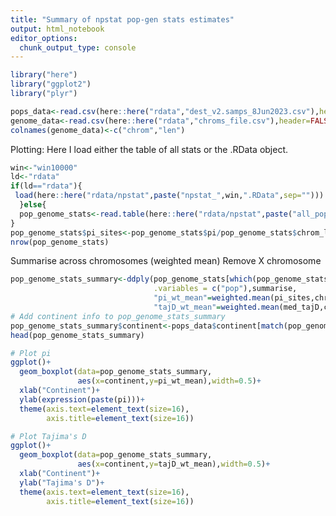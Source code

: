 ```yaml
---
title: "Summary of npstat pop-gen stats estimates"
output: html_notebook
editor_options: 
  chunk_output_type: console
---
```


```r
library("here")
library("ggplot2")
library("plyr")
```

```r
pops_data<-read.csv(here::here("rdata","dest_v2.samps_8Jun2023.csv"),header=TRUE)
genome_data<-read.csv(here::here("rdata","chroms_file.csv"),header=FALSE)
colnames(genome_data)<-c("chrom","len")
```

Plotting:
Here I load either the table of all stats or the .RData object.
```r
win<-"win10000"
ld<-"rdata"
if(ld=="rdata"){
 load(here::here("rdata/npstat",paste("npstat_",win,".RData",sep="")))
  }else{
  pop_genome_stats<-read.table(here::here("rdata/npstat",paste("all_pops.",win,".stats",sep="")),sep="\t",header=TRUE)
}
pop_genome_stats$pi_sites<-pop_genome_stats$pi/pop_genome_stats$chrom_len
nrow(pop_genome_stats)
```


Summarise across chromosomes (weighted mean)
Remove X chromosome
```r
pop_genome_stats_summary<-ddply(pop_genome_stats[which(pop_genome_stats$chrom!="X"),],
                                .variables = c("pop"),summarise,
                                "pi_wt_mean"=weighted.mean(pi_sites,chrom_len/sum(chrom_len)),
                                "tajD_wt_mean"=weighted.mean(med_tajD,chrom_len/sum(chrom_len)))
# Add continent info to pop_genome_stats_summary
pop_genome_stats_summary$continent<-pops_data$continent[match(pop_genome_stats_summary$pop,pops_data$sampleId)]
head(pop_genome_stats_summary)

```

```r
# Plot pi
ggplot()+
  geom_boxplot(data=pop_genome_stats_summary,
               aes(x=continent,y=pi_wt_mean),width=0.5)+
  xlab("Continent")+
  ylab(expression(paste(pi)))+
  theme(axis.text=element_text(size=16),
        axis.title=element_text(size=16))

# Plot Tajima's D
ggplot()+
  geom_boxplot(data=pop_genome_stats_summary,
               aes(x=continent,y=tajD_wt_mean),width=0.5)+
  xlab("Continent")+
  ylab("Tajima's D")+
  theme(axis.text=element_text(size=16),
        axis.title=element_text(size=16))

```

